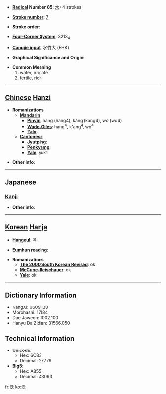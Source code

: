 * '''[[Wiktionary:Chinese radical index| Radical]] Number 85''': [[Wiktionary:Chinese radical index 水|水]]+4 strokes

* '''[[Wiktionary:Chinese total strokes index|Stroke number]]''': [[Wiktionary:Chinese total strokes index 7|7]]

* '''Stroke order''': 

* '''[[Wiktionary:Chinese four corner index|Four-Corner System]]''': 3213<sub>4</sub>

* '''[[Wiktionary:Chinese Cangjie index|Cangjie input]]''': 水竹大 (EHK)

* '''Graphical Significance and Origin''': 

* '''Common Meaning'''
*#water, irrigate
*# fertile, rich


----

== [[Chinese]] [[Hanzi]] ==

* '''Romanizations'''
** '''[[Mandarin]]'''
*** '''[[Pinyin]]''': hàng (hang4), kàng (kang4), wò (wo4)
*** '''[[Wade-Giles]]''': hang<sup>4</sup>, k'ang<sup>4</sup>, wo<sup>4</sup>
*** '''[[Yale]]''': 
** '''[[Cantonese]]'''
*** '''[[Jyutping]]''':
*** '''[[Penkyamp]]''': 
*** '''[[Yale]]''': yuk1

* '''Other info''': 

----

==Japanese==
===[[Kanji]]===
{{kanji|on readings=[[よく]] (yoku), [[おく]] (oku)
|kun readings=[[そそぐ]] (sosogu), [[こえる]] (koeru)
}}

* '''Other info''':  

----

== [[Korean]] [[Hanja]] ==

* '''[[Hangeul]]''': 옥

* '''[[Eumhun]] reading''': 

* '''Romanizations'''
** '''[[The 2000 South Korean Revised Romanization|The 2000 South Korean Revised]]''': ok
** '''[[McCune-Reischauer]]''': ok
** '''[[Yale]]''': ok

----

== Dictionary Information ==

* KangXi: 0609.130
* Morohashi: 17184
* Dae Jaweon: 1002.100
* Hanyu Da Zidian: 31566.050

== Technical Information ==

* '''Unicode''':
** Hex: 6C83
** Decimal: 27779
* '''Big5''':
** Hex: A855
** Decimal: 43093

[[fr:沃]]
[[ko:沃]]